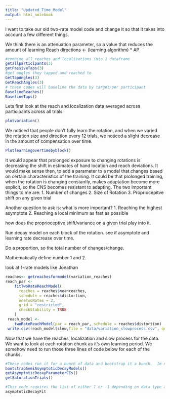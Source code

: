 ```yaml
---
title: "Updated_Time_Model"
output: html_notebook
---
```


I want to take our old two-rate model code and change it so that it takes into account a few different things.

We think there is an attenuation parameter, so a value that reduces the amount of learning
     Reach directions <- (learning algorithm) * AP



```r
#combine all reaches and localizations into 1 dataframe
getallparticipants(3)
getPassiveTaps(3)
#get angles they tapped and reached to
GetTapAngles(3)
GetReachAngles(3)
# these codes will baseline the data by target/per participant
BaselineReaches()
BaselineTaps()
```
Lets first look at the reach and localization data averaged across participants across all trials

```r
plotvariation()
```


We noticed that people don't fully learn the rotation, and when we varied the rotation size and direction every 12 trials, we noticed a slight decrease in the amount of compensation over time. 

```r
Plotlearningovertimebyblock()

```

It would appear that prolonged exposure to changing rotations is decreasing the shift in estimates of hand location and reach deviations.  It would make sense then, to add a parameter to a model that changes based on certain characteristics of the training. It could be that prolonged training, when the rotation is changing constantly, makes adaptation become more explicit, so the CNS becomes resistant to adapting. The two important things to me are:
1. Number of changes
2. Size of Rotation
3. Propriocepitve shift on any given trial

Another question to ask is: what is more important?
1. Reaching the highest asymptote 
2. Reaching a local minimum as fast as possible


how does the proprioceptive shift/variance on a given trial play into it. 

Run decay model on each block of the rotation. see if asymptote and learning rate decrease over time. 

Do a proportion, so the total number of changes/change.  

Mathematically define number 1 and 2. 

look at 1-rate models like Jonathan


```r
reaches<- getreachesformodel(variation_reaches)
reach_par <-
    fitTwoRateReachModel(
      reaches = reaches$meanreaches,
      schedule = reaches$distortion,
      oneTwoRates = 2,
      grid = "restricted",
      checkStability = TRUE
    )
 reach_model <-
    twoRateReachModel(par = reach_par, schedule = reaches$distortion)
 write.csv(reach_model$slow,file = "data/variation_slowprocess.csv", quote = FALSE, row.names = FALSE)
```
 
 Now that we have the reaches, localization and slow process for the data.  We want to look at each rotation chunk as it's own learning period.  We somehow need to run those three lines of code below for each of the chunks. 
```r
#These codes run it for a bunch of data and bootstrap it a bunch.  Im not doing that yet.  Just use the specific model code and run it on the data that i feed it.
bootstrapSemiAsymptoticDecayModels()
getAsymptoticDecayParameterCIs()
getSaturationTrials()

#This code requires the list of either 1 or -1 depending on data type and the actual reaches or localizations.  So i will feed it only 12 trials at a time in a for loop. 
asymptoticDecayFit
```
